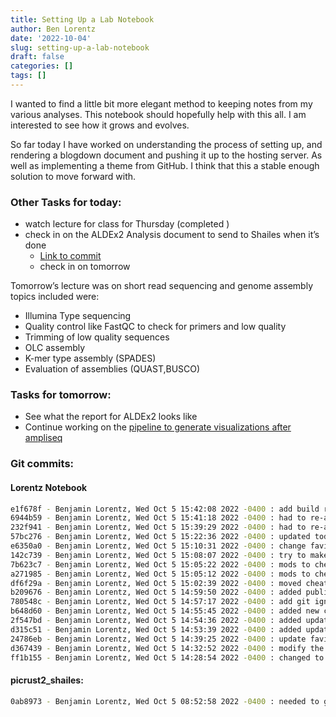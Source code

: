 ```yaml
---
title: Setting Up a Lab Notebook
author: Ben Lorentz
date: '2022-10-04'
slug: setting-up-a-lab-notebook
draft: false
categories: []
tags: []
---
```

I wanted to find a little bit more elegant method to keeping notes from my various analyses. This notebook should hopefully help with this all. I am interested to see how it grows and evolves.

So far today I have worked on understanding the process of setting up, and rendering a blogdown document and pushing it up to the hosting server. As well as implementing a theme from GitHub. I think that this a stable enough solution to move forward with. 

### Other Tasks for today:

- watch lecture for class for Thursday (completed )
- check in on the ALDEx2 Analysis document to send to Shailes when it's done
  - [Link to commit](https://github.com/lorentzben/picrust2_shailes/commit/0ab89731173cf12d527517328967c6fe9753621a)
  - check in on tomorrow

Tomorrow's lecture was on short read sequencing and genome assembly topics included were:

  - Illumina Type sequencing
  - Quality control like FastQC to check for primers and low quality
  - Trimming of low quality sequences
  - OLC assembly
  - K-mer type assembly (SPADES)
  - Evaluation of assemblies (QUAST,BUSCO)
  

### Tasks for tomorrow: 
- See what the report for ALDEx2 looks like
- Continue working on the [pipeline to generate visualizations after ampliseq](https://github.com/lorentzben/ampliseqvis)

### Git commits:

#### Lorentz Notebook

```bash
e1f678f - Benjamin Lorentz, Wed Oct 5 15:42:08 2022 -0400 : add build rmd = true
6944b59 - Benjamin Lorentz, Wed Oct 5 15:41:18 2022 -0400 : had to re-add the theme
232f941 - Benjamin Lorentz, Wed Oct 5 15:39:29 2022 -0400 : had to re-add the theme
57bc276 - Benjamin Lorentz, Wed Oct 5 15:22:36 2022 -0400 : updated todays notes and added to cheatsheet
e6350a0 - Benjamin Lorentz, Wed Oct 5 15:10:31 2022 -0400 : change favicon in the template
142c739 - Benjamin Lorentz, Wed Oct 5 15:08:07 2022 -0400 : try to make cheatsheets show up in the right place
7b623c7 - Benjamin Lorentz, Wed Oct 5 15:05:22 2022 -0400 : mods to cheatsheets and about
a271985 - Benjamin Lorentz, Wed Oct 5 15:05:12 2022 -0400 : mods to cheatsheets and about
df6f29a - Benjamin Lorentz, Wed Oct 5 15:02:39 2022 -0400 : moved cheatsheets
b209676 - Benjamin Lorentz, Wed Oct 5 14:59:50 2022 -0400 : added public to gitignore
780548c - Benjamin Lorentz, Wed Oct 5 14:57:17 2022 -0400 : add git ignore
b648d60 - Benjamin Lorentz, Wed Oct 5 14:55:45 2022 -0400 : added new content
2f547bd - Benjamin Lorentz, Wed Oct 5 14:54:36 2022 -0400 : added updated links for homepage
d315c51 - Benjamin Lorentz, Wed Oct 5 14:53:39 2022 -0400 : added updated links for homepage
24786eb - Benjamin Lorentz, Wed Oct 5 14:39:25 2022 -0400 : update favicon
d367439 - Benjamin Lorentz, Wed Oct 5 14:32:52 2022 -0400 : modify the config.toml
ff1b155 - Benjamin Lorentz, Wed Oct 5 14:28:54 2022 -0400 : changed to hugo-tanka
```
#### picrust2_shailes:

```bash
0ab8973 - Benjamin Lorentz, Wed Oct 5 08:52:58 2022 -0400 : needed to generate the effect object for the larger glm
```